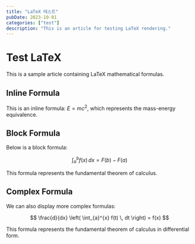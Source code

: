 ```yaml
---
title: "LaTeX 테스트"
pubDate: 2023-10-01
categories: ["test"]
description: "This is an article for testing LaTeX rendering."
---
```


# Test LaTeX

This is a sample article containing LaTeX mathematical formulas.

## Inline Formula

This is an inline formula: $E = mc^2$, which represents the mass-energy equivalence.

## Block Formula

Below is a block formula:

$$
\int_{a}^{b} f(x) \, dx = F(b) - F(a)
$$

This formula represents the fundamental theorem of calculus.

## Complex Formula

We can also display more complex formulas:

$$
\frac{d}{dx} \left( \int_{a}^{x} f(t) \, dt \right) = f(x)
$$

This formula represents the fundamental theorem of calculus in differential form.
